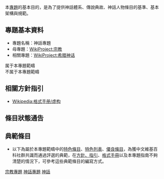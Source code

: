 {{Wikipedia:神話專題/Tab_header}}
<!--{{Wikipedia:神話專題/Navbox}}--><!--無法正常顯示-->
{{portal|神話}}
本[[Wikipedia:專題|專題]]的基本目的，是為了提供神話體系、傳說典故、神話人物條目的基準、基本架構與規範。

== 專題基本資料 ==
* 專題名稱：神話專題
* 母專題：[[WikiProject:宗教|WikiProject:宗教]]
* 相關專題：[[WikiProject:希腊神话|WikiProject:希腊神话]]
; 属于本專題範疇
; 不属于本專題範疇

== 相關方針指引 ==
*[[Wikipedia:格式手册/虚构|Wikipedia:格式手册/虚构]]

== 條目狀態通告 ==
{{ArticleAlertbotSubscription|sub=狀態通告}}

== 典範條目 ==
*以下為屬於本專題範疇中的[[Wikipedia:典范条目|特色條目]]、[[Wikipedia:特色列表|特色列表]]、[[Wikipedia:优良条目|優良條目]]，為獲中文維基百科社群共識而通過評選的典範，在[[Wikipedia:方針與指引|方針、指引]]、[[Wikipedia:格式手册|格式手冊]]以及本專題指南不夠清楚的情況下，可參考這些典範條目的編寫方式。

[[Category:宗教專題|]]
[[Category:神話專題|]]
[[Category:神話|]]